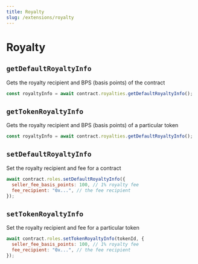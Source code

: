 ```yaml
---
title: Royalty
slug: /extensions/royalty
---
```


# Royalty

## `getDefaultRoyaltyInfo`

Gets the royalty recipient and BPS (basis points) of the contract

```javascript
const royaltyInfo = await contract.royalties.getDefaultRoyaltyInfo();
```

## `getTokenRoyaltyInfo`

Gets the royalty recipient and BPS (basis points) of a particular token

```javascript
const royaltyInfo = await contract.royalties.getDefaultRoyaltyInfo();
```

## `setDefaultRoyaltyInfo`

Set the royalty recipient and fee for a contract

```javascript
await contract.roles.setDefaultRoyaltyInfo({
  seller_fee_basis_points: 100, // 1% royalty fee
  fee_recipient: "0x...", // the fee recipient
});
```

## `setTokenRoyaltyInfo`

Set the royalty recipient and fee for a particular token

```javascript
await contract.roles.setTokenRoyaltyInfo(tokenId, {
  seller_fee_basis_points: 100, // 1% royalty fee
  fee_recipient: "0x...", // the fee recipient
});
```
